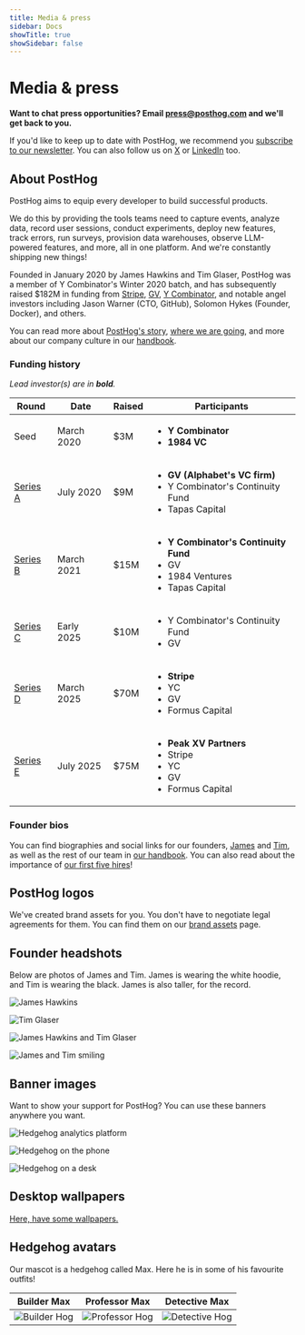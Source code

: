 ```yaml
---
title: Media & press
sidebar: Docs
showTitle: true
showSidebar: false
---
```


# Media & press

**Want to chat press opportunities? Email [press@posthog.com](mailto:press@posthog.com) and we'll get back to you.**

If you'd like to keep up to date with PostHog, we recommend you [subscribe to our newsletter](https://newsletter.posthog.com/subscribe). You can also follow us on [X](https://x.com/posthog) or [LinkedIn](https://www.linkedin.com/company/posthog) too.

## About PostHog

PostHog aims to equip every developer to build successful products.

We do this by providing the tools teams need to capture events, analyze data, record user sessions, conduct experiments, deploy new features, track errors, run surveys, provision data warehouses, observe LLM-powered features, and more, all in one platform. And we're constantly shipping new things!

Founded in January 2020 by James Hawkins and Tim Glaser, PostHog was a member of Y Combinator's Winter 2020 batch, and has subsequently raised $182M in funding from [Stripe](https://stripe.com/), [GV](https://www.gv.com/), [Y Combinator](https://www.ycombinator.com/), and notable angel investors including Jason Warner (CTO, GitHub), Solomon Hykes (Founder, Docker), and others.

You can read more about [PostHog's story](/handbook/story), [where we are going](/handbook/future), and more about our company culture in our [handbook](/handbook).

### Funding history

_Lead investor(s) are in **bold**._

| Round                                                         | Date       | Raised | Participants                                                                                                                          |
| ------------------------------------------------------------- | ---------- | ------ | ------------------------------------------------------------------------------------------------------------------------------------- |
| Seed                                                          | March 2020 | $3M    | <ul class="my-0"><li><strong>Y Combinator</strong></li><li><strong>1984 VC</strong></li></ul>                                         |
| [Series A](/blog/posthog-announces-9-million-dollar-series-A) | July 2020  | $9M    | <ul class="my-0"><li><strong>GV (Alphabet's VC firm)</strong></li><li>Y Combinator's Continuity Fund</li><li>Tapas Capital</li></ul>  |
| [Series B](/blog/15-million-series-b)                         | March 2021 | $15M   | <ul class="my-0"><li><strong>Y Combinator's Continuity Fund</strong></li><li>GV</li><li>1984 Ventures</li><li>Tapas Capital</li></ul> |
| [Series C](/blog/series-d#what-about-the-series-c)            | Early 2025 | $10M   | <ul class="my-0"><li>Y Combinator's Continuity Fund</li><li>GV</li></ul>                                                              |
| [Series D](/blog/series-d)                                    | March 2025 | $70M   | <ul class="my-0"><li><strong>Stripe</strong></li><li>YC</li><li>GV</li><li>Formus Capital</li></ul>                                   |
| [Series E](/blog/series-e)                                    | July 2025  | $75M   | <ul class="my-0"><li><strong>Peak XV Partners</strong></li><li>Stripe</li><li>YC</li><li>GV</li><li>Formus Capital</li></ul>          |

### Founder bios

You can find biographies and social links for our founders, [James](/community/profiles/27732) and [Tim](/community/profiles/27730), as well as the rest of our team in [our handbook](/people). You can also read about the importance of [our first five hires](/blog/posthog-first-five)!

## PostHog logos

We've created brand assets for you. You don't have to negotiate legal agreements for them. You can find them on our [brand assets](/handbook/company/brand-assets) page.

## Founder headshots

Below are photos of James and Tim. James is wearing the white hoodie, and Tim is wearing the black. James is also taller, for the record.

![James Hawkins](https://res.cloudinary.com/dmukukwp6/image/upload/v1719914494/posthog.com/contents/DSC06385_1.jpg)

![Tim Glaser](https://res.cloudinary.com/dmukukwp6/image/upload/v1719914505/posthog.com/contents/DSC07325_1.jpg)

![James Hawkins and Tim Glaser](https://res.cloudinary.com/dmukukwp6/image/upload/v1719914504/posthog.com/contents/DSC05933_1.jpg)

![James and Tim smiling](https://res.cloudinary.com/dmukukwp6/image/upload/v1719915166/posthog.com/contents/DSC05980_2.jpg)

## Banner images

Want to show your support for PostHog? You can use these banners anywhere you want.

![Hedgehog analytics platform](https://res.cloudinary.com/dmukukwp6/image/upload/v1710055416/posthog.com/contents/images/blog/using-posthog/posthog-features.jpg)

![Hedgehog on the phone](https://res.cloudinary.com/dmukukwp6/image/upload/v1710055416/posthog.com/contents/images/blog/posthog-array-blog.png)

![Hedgehog on a desk](https://res.cloudinary.com/dmukukwp6/image/upload/v1710055416/posthog.com/contents/images/blog/posthog-ceo-diary-blog.png)

## Desktop wallpapers

[Here, have some wallpapers.](/blog/posthog-wallpapers)

## Hedgehog avatars

Our mascot is a hedgehog called Max. Here he is in some of his favourite outfits!

|                                                                        Builder Max                                                                        |                                                                         Professor Max                                                                         |                                                                         Detective Max                                                                         |
| :-------------------------------------------------------------------------------------------------------------------------------------------------------: | :-----------------------------------------------------------------------------------------------------------------------------------------------------------: | :-----------------------------------------------------------------------------------------------------------------------------------------------------------: |
| ![Builder Hog](https://res.cloudinary.com/dmukukwp6/image/upload/v1710055416/posthog.com/contents/images/media/social-media-headers/hogs/builder_hog.png) | ![Professor Hog](https://res.cloudinary.com/dmukukwp6/image/upload/v1710055416/posthog.com/contents/images/media/social-media-headers/hogs/professor_hog.png) | ![Detective Hog](https://res.cloudinary.com/dmukukwp6/image/upload/v1710055416/posthog.com/contents/images/media/social-media-headers/hogs/detective_hog.png) |
